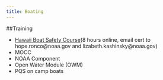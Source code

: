 ```yaml
---
title: Boating
---
```


##Training

-   [Hawaii Boat Safety Course](https://www.boatus.org/hawaii){.external target="_blank"}(8 hours online, email cert to hope.ronco\@noaa.gov and lizabeth.kashinsky\@noaa.gov)
-   MOCC
-   NOAA Component
-   Open Water Module (OWM)
-   PQS on camp boats
